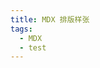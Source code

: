 ```yaml
---
title: MDX 排版样张
tags:
  - MDX
  - test
---
```





<main className="not-content" flex="~ col gap-8">
  <Comment
    avatar="https://tdesign.gtimg.com/site/avatar.jpg"
    author="萨尔维亚蒂"
    datetime="C.D. 1638"
    content="你们威尼斯人在著名的兵工厂里进行的经常性活动，特别是包含力学的那部分工作，对好学的人提出了一个广阔的研究领域。
    因为在这部分工作中，各种类型的仪器和机器被许多手工艺人不断制造出来，在他们中间一定有人因为继承经验或利用自己的观察，在解释问题时变得高度熟练和非常聪明。"
  />

  <div flex="~ justify-around items-center">
    <div className="i-logos-react" />
    <div className="i-logos-unocss" />
    <div className="i-logos-bun" />
    <div className="i-carbon-assembly text-cyan-400" />
    <div className="i-carbon-sun dark:i-carbon-moon" />
    <div className="i-twemoji-grinning-face-with-smiling-eyes hover:i-twemoji-face-with-tears-of-joy" />
  </div>

  <div flex="~ row gap-6 items-start">
    <Skeleton theme="avatar" animation="flashed" />
    <div flex-1>
      <Skeleton theme="paragraph" animation="flashed" />
    </div>
  </div>

  <Rate defaultValue={2.5} allowHalf client:load />

  <Slider layout="horizontal" client:load />

  <DatePicker client:load />

  <WrapperTest client:load />
</main>